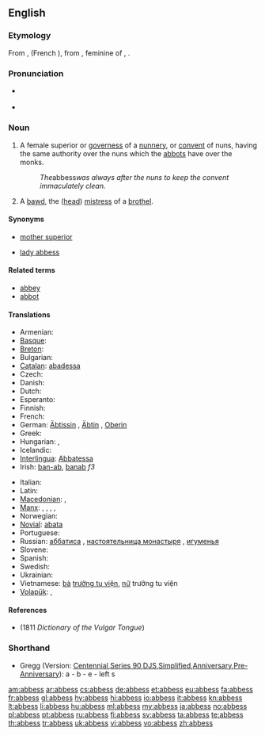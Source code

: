 ==English==
{{Wikisource1911Enc|Abbess}}
{{wikipedia}}

===Etymology===
From {{etyl|fro}} {{term|abaesse|lang=fro}}, {{term|abeesse|lang=fro}} (French {{term|abbesse|lang=fr}}), from {{etyl|la}} {{term|abbatissa|lang=la}}, feminine of {{term|abbas|lang=la}}, {{term|abbatis||abbot|lang=la}}.

===Pronunciation===
* {{a|RP}} {{IPA|/ˈæbɪs/}}
* {{audio|en-us-abbess.ogg|Audio (US)}}

===Noun===
{{en-noun|es}}

# A female superior or [[governess]] of a [[nunnery]], or [[convent]] of nuns, having the same authority over the nuns which the [[abbots]] have over the monks.
#: ''The ''abbess'' was always after the nuns to keep the convent immaculately clean.''
# {{rfv-sense}} {{context|rare|obsolete|euphemism}} A [[bawd]], the ([[head]]) [[mistress]] of a [[brothel]].

====Synonyms====
* {{sense|female superior of a nunnery}} [[mother superior]]
* {{sense|a bawd}} [[lady abbess]]

====Related terms====
* [[abbey]]
* [[abbot]]

====Translations====
{{trans-top|female superior of a nunnery}}
* Armenian: {{t-|hy|մայրապետ|tr=mayrapet}}
* [[Basque]]: {{t|eu|abadesa}}
* [[Breton]]: {{t|br|abadez|f}}
* Bulgarian: {{t|bg|игуменка}}
* [[Catalan]]: [[abadessa]] {{f}}
* Czech: {{t+|cs|abatyše|f}}
* Danish: {{t+|da|abbedisse|c}}
* Dutch: {{t+|nl|abdis}}
* Esperanto: {{t-|eo|abatino|xs=Esperanto}}
* Finnish: {{t+|fi|abbedissa}}
* French: {{t+|fr|abbesse|f}}
* German: [[Äbtissin]] {{f}}, [[Äbtin]] {{f}}, [[Oberin]] {{f}} {{gloss|Reverend Mother}}
* Greek: {{t+|el|ηγουμένη}}
* Hungarian: {{t|hu|apácafőnöknő}}, {{t|hu|apátnő}}
* Icelandic: {{t+|is|abbadís|f}}
* [[Interlingua]]: [[Abbatessa]]
* Irish: [[ban-ab]], [[banab]] ''f3''
{{trans-mid}}
* Italian: {{t+|it|badessa}}
* Latin: {{t-|la|abbatissa}}
* [[Macedonian]]: {{t-|mk|опатица|f|tr=opática}},  {{t|mk|игуменија|f|tr=iguménija}}
* [[Manx]]: {{t|gv|ard-chaillagh|f}}, {{t|gv|ard-chaillagh ghoo|f}}, {{t|gv|ard-ven reill|f}}, {{t|gv|ben abb|f}}, {{t|gv|moir abb|f}}
* Norwegian: {{t+|no|abbedisse}}
* [[Novial]]: [[abata]]
* Portuguese: {{t+|pt|abadessa}}
* Russian: [[аббатиса]] {{f}}, [[настоятельница монастыря]] {{f}}, [[игуменья]] {{f}}
* Slovene: {{t+|sl|opatinja|f}}
* Spanish: {{t+|es|abadesa}}
* Swedish: {{t+|sv|abbedissa}}
* Ukrainian: {{t+|uk|абатиса|f|tr=abatýsa|xs=Ukrainian}}
* Vietnamese: [[bà]] [[trưởng tu viện]], [[nữ]] trưởng tu viện
* [[Volapük]]: {{qualifier|male or female}} {{t|vo|lepädan}}, {{qualifier|female}} {{t|vo|jilepädan}}
{{trans-bottom}}

====References====
* (1811 ''Dictionary of the Vulgar Tongue'')

===Shorthand===
* Gregg (Version: [http://en.wikipedia.org/wiki/Gregg_Shorthand#Centennial_Gregg_Shorthand Centennial],[http://en.wikipedia.org/wiki/Gregg_Shorthand#Series_90_Gregg_Shorthand Series 90],[http://en.wikipedia.org/wiki/Gregg_Shorthand#Diamond_Jubilee_Gregg_Shorthand  DJS],[http://en.wikipedia.org/wiki/Gregg_Shorthand#Simplified_Gregg_Shorthand Simplified],[http://en.wikipedia.org/wiki/Gregg_Shorthand#Anniversary_Gregg_Shorthand Anniversary],[http://en.wikipedia.org/wiki/Gregg_Shorthand#Pre-Anniversary_Gregg_Shorthand Pre-Anniversary]): a - b - e - left s

[[am:abbess]]
[[ar:abbess]]
[[cs:abbess]]
[[de:abbess]]
[[et:abbess]]
[[eu:abbess]]
[[fa:abbess]]
[[fr:abbess]]
[[gl:abbess]]
[[hy:abbess]]
[[hi:abbess]]
[[io:abbess]]
[[it:abbess]]
[[kn:abbess]]
[[lt:abbess]]
[[li:abbess]]
[[hu:abbess]]
[[ml:abbess]]
[[my:abbess]]
[[ja:abbess]]
[[no:abbess]]
[[pl:abbess]]
[[pt:abbess]]
[[ru:abbess]]
[[fi:abbess]]
[[sv:abbess]]
[[ta:abbess]]
[[te:abbess]]
[[th:abbess]]
[[tr:abbess]]
[[uk:abbess]]
[[vi:abbess]]
[[vo:abbess]]
[[zh:abbess]]